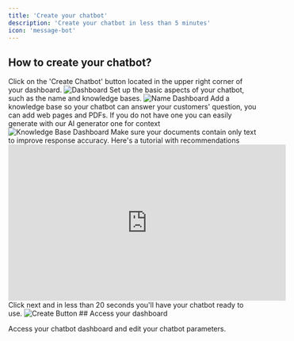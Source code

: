 ```yaml
---
title: 'Create your chatbot'
description: 'Create your chatbot in less than 5 minutes'
icon: 'message-bot'
---
```

## How to create your chatbot?
<Steps>
  <Step title="Access your dashboard">
   Click on the 'Create Chatbot' button located in the upper right corner of your dashboard.
   <Frame>
    <img src="/images/dashboard-en.png" alt="Dashboard" />
   </Frame>
  </Step>
  <Step title="Set the basics">
    Set up the basic aspects of your chatbot, such as the name and knowledge bases.
   <Frame>
    <img src="/images/name-dashboard-en.png" alt="Name Dashboard" />
   </Frame>
    Add a knowledge base so your chatbot can answer your customers' question, you can add web pages and PDFs.
    <Note>If you do not have one you can easily generate with our AI generator one for context</Note>
    <Frame>
    <img src="/images/kb-dashboard-en.png" alt="Knowledge Base Dashboard" />
    </Frame>
    <Tip>Make sure your documents contain only text to improve response accuracy.</Tip>
    Here's a tutorial with recommendations
    <iframe
  width="560"
  height="315"
  src="https://youtube.com/embed/s3BHc7hZ8XY"
  title="YouTube video player"
  frameborder="0"
  allow="accelerometer; autoplay; clipboard-write; encrypted-media; gyroscope; picture-in-picture"
  allowfullscreen
></iframe>

  </Step>
  <Step title="Click next">
    Click next and in less than 20 seconds you'll have your chatbot ready to use.
    <Frame>
    <img src="/images/create-button-en.png" alt="Create Button" />
    </Frame>
  </Step>
</Steps>
## Access your dashboard

Access your chatbot dashboard and edit your chatbot parameters.